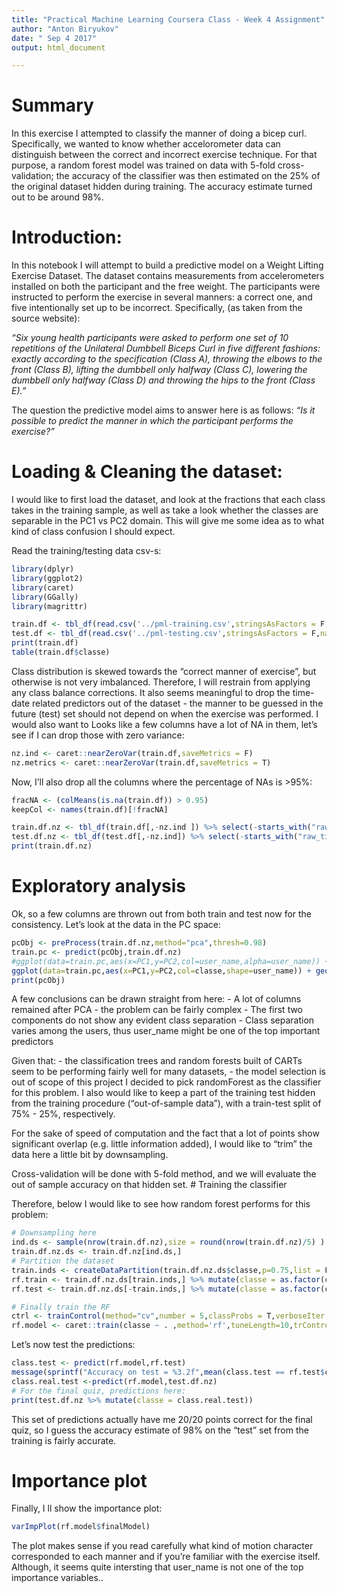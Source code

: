```yaml
---
title: "Practical Machine Learning Coursera Class - Week 4 Assignment"
author: "Anton Biryukov"
date: " Sep 4 2017"
output: html_document

---
```

# Summary
In this exercise I attempted to classify the manner of doing a bicep curl. Specifically, we wanted to know whether accelorometer data can distinguish between the correct and incorrect exercise technique. For that purpose, a random forest model was trained on data with 5-fold cross-validation; the accuracy of the classifier was then estimated on the 25% of the original dataset hidden during training. The accuracy estimate turned out to be around 98%.


# Introduction:
In this notebook I will attempt to build a predictive model on a Weight Lifting Exercise Dataset. The dataset contains measurements from accelerometers installed on both the participant and the free weight. The participants were instructed to perform the exercise in several manners: a correct one, and five intentionally set up to be incorrect. Specifically, (as taken from the source website):

*"Six young health participants were asked to perform one set of 10 repetitions of the Unilateral Dumbbell Biceps Curl in five different fashions: exactly according to the specification (Class A), throwing the elbows to the front (Class B), lifting the dumbbell only halfway (Class C), lowering the dumbbell only halfway (Class D) and throwing the hips to the front (Class E)."*

The question the predictive model aims to answer here is as follows:
*"Is it possible to predict the manner in which the participant performs the exercise?"*

# Loading & Cleaning the dataset:
I would like to first load the dataset, and look at the fractions that each class takes in the training sample, as well as take a look whether the classes are separable in the PC1 vs PC2 domain. This will give me some idea as to what kind of class confusion I should expect.

Read the training/testing data csv-s:
```r
library(dplyr)
library(ggplot2)
library(caret)
library(GGally)
library(magrittr)

train.df <- tbl_df(read.csv('../pml-training.csv',stringsAsFactors = F,na.strings = c("","NA"))) %>% select(-X)
test.df <- tbl_df(read.csv('../pml-testing.csv',stringsAsFactors = F,na.strings = c("","NA"))) %>% select(-c(problem_id,X)) %>% mutate(classe='DUM')
print(train.df)
table(train.df$classe)
```
Class distribution is skewed towards the "correct manner of exercise", but otherwise is not very imbalanced. Therefore, I will restrain from applying any class balance corrections. It also seems meaningful to drop the time-date related predictors out of the dataset - the manner to be guessed in the future (test) set should not depend on when the exercise was performed. I would also want to Looks like a few columns have a lot of NA in them, let's see if I can drop those with zero variance:
```r

nz.ind <- caret::nearZeroVar(train.df,saveMetrics = F)
nz.metrics <- caret::nearZeroVar(train.df,saveMetrics = T)
```

Now, I'll also drop all the columns where the percentage of NAs is >95%:
```r
fracNA <- (colMeans(is.na(train.df)) > 0.95)
keepCol <- names(train.df)[!fracNA]

train.df.nz <- tbl_df(train.df[,-nz.ind ]) %>% select(-starts_with("raw_timestamp"),-cvtd_timestamp,-num_window) %>% select(one_of(keepCol))
test.df.nz <- tbl_df(test.df[,-nz.ind]) %>% select(-starts_with("raw_timestamp"),-cvtd_timestamp,-num_window) %>% select(one_of(keepCol))
print(train.df.nz)


```

# Exploratory analysis

Ok, so a few columns are thrown out from both train and test now for the consistency. Let's look at the data in the PC space:
```r
pcObj <- preProcess(train.df.nz,method="pca",thresh=0.98)
train.pc <- predict(pcObj,train.df.nz)
#ggplot(data=train.pc,aes(x=PC1,y=PC2,col=user_name,alpha=user_name)) + geom_point()
ggplot(data=train.pc,aes(x=PC1,y=PC2,col=classe,shape=user_name)) + geom_point(alpha=0.4)
print(pcObj)

```

A few conclusions can be drawn straight from here:
- A lot of columns remained after PCA - the problem can be fairly complex
- The first two components do not show any evident class separation
- Class separation varies among the users, thus user_name might be one of the top important predictors

Given that:
- the classification trees and random forests built of CARTs seem to be performing fairly well for many datasets,
- the model selection is out of scope of this project
I decided to pick randomForest as the classifier for this problem. I also would like to keep a part of the training test hidden from the training procedure ("out-of-sample data"), with a train-test split of 75% - 25%, respectively.

For the sake of speed of computation and the fact that a lot of points show significant overlap (e.g. little information added), I would like to "trim" the data here a little bit by downsampling.

Cross-validation will be done with 5-fold method, and we will evaluate the out of sample accuracy on that hidden set.
# Training the classifier

Therefore, below I would like to see how random forest performs for this problem:

```r
# Downsampling here
ind.ds <- sample(nrow(train.df.nz),size = round(nrow(train.df.nz)/5) )
train.df.nz.ds <- train.df.nz[ind.ds,]
# Partition the dataset
train.inds <- createDataPartition(train.df.nz.ds$classe,p=0.75,list = F)
rf.train <- train.df.nz.ds[train.inds,] %>% mutate(classe = as.factor(classe),user_name = as.factor(user_name))
rf.test <- train.df.nz.ds[-train.inds,] %>% mutate(classe = as.factor(classe),user_name = as.factor(user_name))

# Finally train the RF
ctrl <- trainControl(method="cv",number = 5,classProbs = T,verboseIter = T)
rf.model <- caret::train(classe ~ . ,method='rf',tuneLength=10,trControl  =ctrl,verbose=T,data = rf.train)

```

Let's now test the predictions:

```r
class.test <- predict(rf.model,rf.test)
message(sprintf("Accuracy on test = %3.2f",mean(class.test == rf.test$classe)))
class.real.test <-predict(rf.model,test.df.nz) 
# For the final quiz, predictions here:
print(test.df.nz %>% mutate(classe = class.real.test))
```

This set of predictions actually have me 20/20 points correct for the final quiz, so I guess the accuracy estimate of 98% on the "test" set from the training is fairly accurate.

# Importance plot
Finally, I ll show the importance plot:
```r
varImpPlot(rf.model$finalModel)
```
The plot makes sense if you read carefully what kind of motion character corresponded to each manner and if you're familiar with the exercise itself. Although, it seems quite intersting that user_name is not one of the top importance variables..


